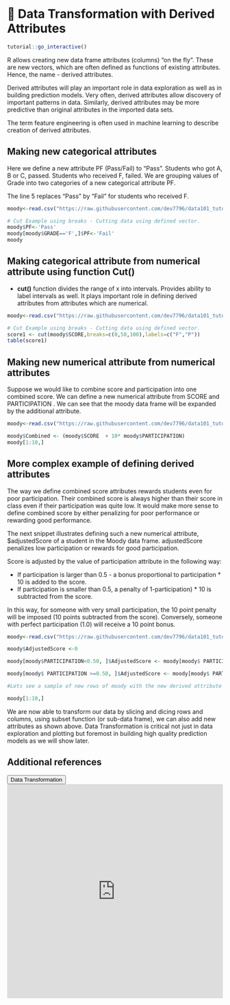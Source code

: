# 🔖  Data Transformation with Derived Attributes

<script src="files/js/dcl.js"></script>
<link rel="stylesheet" href="https://maxcdn.bootstrapcdn.com/bootstrap/3.4.1/css/bootstrap.min.css">
<script src="https://maxcdn.bootstrapcdn.com/bootstrap/3.4.1/js/bootstrap.min.js"></script>

```r
tutorial::go_interactive()
```

R allows creating new data frame attributes (columns) “on the fly”. These are new vectors, which are often defined as functions of existing attributes. Hence, the name - derived attributes.

Derived attributes will play an important role in data exploration as well as in building prediction models. Very often, derived attributes allow discovery of important patterns in data. Similarly, derived attributes may be more predictive than original attributes in the imported data sets.

The term feature engineering is often used in machine learning to describe creation of derived attributes.


## Making new categorical attributes

Here we define a new attribute PF (Pass/Fail) to “Pass”.  Students who got A, B or C, passed. Students who received F, failed. We are grouping values of Grade into two categories of a new categorical attribute PF. 

The line 5 replaces “Pass” by “Fail” for students who received F. 

```r
moody<-read.csv("https://raw.githubusercontent.com/dev7796/data101_tutorial/main/files/dataset/moody2022_new.csv") #web load

# Cut Example using breaks - Cutting data using defined vector. 
moody$PF<-'Pass'
moody[moody$GRADE=='F',]$PF<-'Fail'
moody

```

## Making categorical attribute from numerical attribute using function Cut()

- **cut()** function  divides the range of x into intervals. Provides ability to label intervals as well. It plays important role in defining derived attributes from attributes which are numerical.

```r
moody<-read.csv("https://raw.githubusercontent.com/dev7796/data101_tutorial/main/files/dataset/moody2022_new.csv") #web load

# Cut Example using breaks - Cutting data using defined vector. 
score1 <- cut(moody$SCORE,breaks=c(0,50,100),labels=c("F","P"))
table(score1)

```


## Making new numerical attribute from numerical attributes

Suppose we would like to combine score and participation into one combined score. We can define a new numerical attribute from SCORE and PARTICIPATION . We can see that the moody data frame will be expanded by the additional attribute. 

```r

moody<-read.csv("https://raw.githubusercontent.com/dev7796/data101_tutorial/main/files/dataset/moody2022_new.csv") #web load

moody$Combined <- (moody$SCORE  + 10* moody$PARTICIPATION)
moody[1:10,]


```



## More complex  example of defining derived attributes

The way we define combined score attributes rewards students even for poor participation. Their combined score is always higher than their score in class even if their participation was quite low. It would make more sense to define combined score by either penalizing for poor performance or rewarding good performance. 

The next snippet illustrates defining  such a new numerical attribute, $adjustedScore of a student in the Moody data frame. adjustedScore penalizes low participation  or rewards for good participation. 

Score is adjusted by the value of participation attribute in the following way:
 
- If participation is larger than 0.5 - a bonus proportional to participation * 10 is added to the score.
- If participation is smaller than 0.5, a penalty of 1-participation) * 10 is subtracted from the score.

In this way, for someone with very small participation, the 10 point penalty will be imposed (10 points subtracted from the score). Conversely, someone with perfect participation (1.0) will receive a 10 point bonus.

```r

moody<-read.csv("https://raw.githubusercontent.com/dev7796/data101_tutorial/main/files/dataset/moody2022_new.csv") #web load

moody$AdjustedScore <-0

moody[moody$PARTICIPATION<0.50, ]$AdjustedScore <- moody[moody$ PARTICIPATION <0.50, ]$SCORE -10*(1-moody[moody$ PARTICIPATION <0.50, ]$ PARTICIPATION)

moody[moody$ PARTICIPATION >=0.50, ]$AdjustedScore <- moody[moody$ PARTICIPATION >=0.50, ]$SCORE +10*moody[moody$ PARTICIPATION >=0.50, ]$ PARTICIPATION

#Lets see a sample of new rows of moody with the new derived attribute

moody[1:10,]


```

We are now able to transform our data by slicing and dicing rows and columns, using subset function (or sub-data frame), we can also add new attributes as shown above.  Data Transformation is critical not just in data exploration and plotting but foremost in building high quality prediction models as we will show later. 

## Additional references

<button class="btn btn-primary" data-toggle="collapse" data-target="#subset12">Data Transformation</button>
<div id="subset12" class="collapse">    
<embed src="https://docs.google.com/presentation/d/1--AeLFVrESqyWO7iNiIBRW7pX-VSYtBco1o8bOpOatE/edit?usp=sharing" width="100%" height="500px"></embed>
</div>